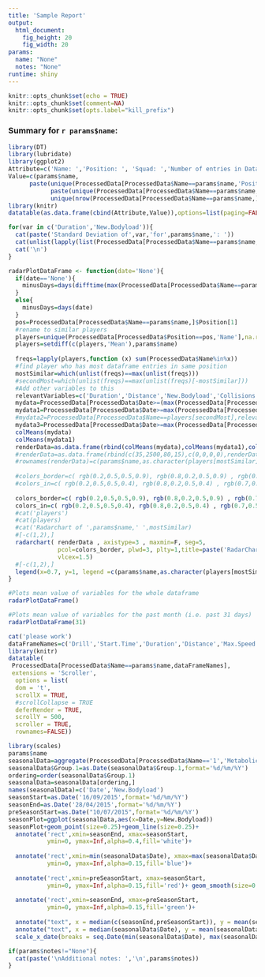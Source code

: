 ```yaml
---
title: 'Sample Report'
output: 
  html_document:
    fig_height: 20
    fig_width: 20
params: 
  name: "None"
  notes: "None"
runtime: shiny
---
```




```r
knitr::opts_chunk$set(echo = TRUE)
knitr::opts_chunk$set(comment=NA)
knitr::opts_chunk$set(opts.label="kill_prefix")
```


<h3>Summary for
`r params$name`:
</h3>
<!--there must be a better way to do this-->

```r
library(DT)
library(lubridate)
library(ggplot2)
Attribute=c('Name: ','Position: ', 'Squad: ','Number of entries in DataFrame: ','Performs Best in: ', 'Performs worst in: ')
Value=c(params$name,
      paste(unique(ProcessedData[ProcessedData$Name==params$name,'Position'])[unlist(lapply(unique(ProcessedData[ProcessedData$Name==params$name,'Position']),function (x) x!=''))],collapse=' & '),    
            paste(unique(ProcessedData[ProcessedData$Name==params$name,'Squad'])[unlist(lapply(unique(ProcessedData[ProcessedData$Name==params$name,'Squad']),function (x) x!=''))],collapse=' & '),
            unique(nrow(ProcessedData[ProcessedData$Name==params$name,])),'','')
library(knitr)
datatable(as.data.frame(cbind(Attribute,Value)),options=list(paging=FALSE,searching=FALSE,info=FALSE))
```

```r
for(var in c('Duration','New.Bodyload')){
  cat(paste('Standard Deviation of',var,'for',params$name,': '))
  cat(unlist(lapply(list(ProcessedData[ProcessedData$Name==params$name,var]),sd)))
  cat('\n')
}
```


```r
radarPlotDataFrame <- function(date='None'){
  if(date=='None'){
    minusDays=days(difftime(max(ProcessedData[ProcessedData$Name==params$name,'Date']),min(ProcessedData[ProcessedData$Name==params$name,'Date'])))
  }
  else{
    minusDays=days(date)
  }
  pos=ProcessedData[ProcessedData$Name==params$name,]$Position[1]
  #rename to similar players
  players=unique(ProcessedData[ProcessedData$Position==pos,'Name'],na.rm=TRUE)
  players=setdiff(c(players,'Mean'),params$name)
  
  freqs=lapply(players,function (x) sum(ProcessedData$Name%in%x))
  #find player who has most dataframe entries in same position
  mostSimilar=which(unlist(freqs)==max(unlist(freqs)))
  #secondMost=which(unlist(freqs)==max(unlist(freqs)[-mostSimilar]))
  #Add other variables to this
  relevantVariables=c('Duration','Distance','New.Bodyload','Collisions','Avg.Speed',"Avg.HR","Sprint.Count","Metabolic.Power.Average")
  mydata=ProcessedData[ProcessedData$Date>=(max(ProcessedData[ProcessedData$Name==params$name,'Date'])-minusDays)&ProcessedData$Name==players[mostSimilar],relevantVariables]
  mydata1=ProcessedData[ProcessedData$Date>=max(ProcessedData[ProcessedData$Name==params$name,'Date'])-minusDays&ProcessedData$Name==params$name,relevantVariables]
  #mydata2=ProcessedData[ProcessedData$Name==players[secondMost],relevantVariables]
  mydata3=ProcessedData[ProcessedData$Date>=max(ProcessedData[ProcessedData$Name==params$name,'Date'])-minusDays&ProcessedData$Name=="Mean",relevantVariables]
  colMeans(mydata)
  colMeans(mydata1)
  renderData=as.data.frame(rbind(colMeans(mydata),colMeans(mydata1),colMeans(mydata3)))
  #renderData=as.data.frame(rbind(c(35,2500,80,15),c(0,0,0,0),renderData))
  #rownames(renderData)=c(params$name,as.character(players[mostSimilar]),"Mean")
  
  #colors_border=c( rgb(0.2,0.5,0.5,0.9), rgb(0.8,0.2,0.5,0.9) , rgb(0.7,0.5,0.1,0.9), rgb(0.2,0.8,0.1,0.4))
  #colors_in=c( rgb(0.2,0.5,0.5,0.4), rgb(0.8,0.2,0.5,0.4) , rgb(0.7,0.5,0.1,0.4), rgb(0.2,0.8,0.1,0.4))
  
  colors_border=c( rgb(0.2,0.5,0.5,0.9), rgb(0.8,0.2,0.5,0.9) , rgb(0.7,0.5,0.1,0.9) )
  colors_in=c( rgb(0.2,0.5,0.5,0.4), rgb(0.8,0.2,0.5,0.4) , rgb(0.7,0.5,0.1,0.4) )
  #cat('players')
  #cat(players)
  #cat('Radarchart of ',params$name,' ',mostSimilar)
  #[-c(1,2),] 
  radarchart( renderData , axistype=3 , maxmin=F, seg=5,
              pcol=colors_border, plwd=3, plty=1,title=paste('RadarChart for player',params$name,' compared with player', players[mostSimilar],' and the mean value' ), axislabcol="black",
              vlcex=1.5)
  #[-c(1,2),]
  legend(x=0.7, y=1, legend =c(params$name,as.character(players[mostSimilar]),"Mean"), bty = "n", pch=20 , col=colors_in , text.col = "Black", cex=1.2, pt.cex=3)
}

```

```r
#Plots mean value of variables for the whole dataframe
radarPlotDataFrame()
```

```r
#Plots mean value of variables for the past month (i.e. past 31 days)
radarPlotDataFrame(31)
```

```r
cat('please work')
dataFrameNames=c('Drill','Start.Time','Duration','Distance','Max.Speed','Avg.Speed','Max.HR',"Avg.HR" ,"Sprint.Count","New.Bodyload" ,"Collisions","Sprint.Total.Distance" ,"Metabolic.Power.Average")
library(knitr)
datatable(
 ProcessedData[ProcessedData$Name==params$name,dataFrameNames], 
 extensions = 'Scroller',
  options = list(
  dom = 't',
  scrollX = TRUE,
  #scrollCollapse = TRUE
  deferRender = TRUE,
  scrollY = 500,
  scroller = TRUE,
  rownames=FALSE))

```


```r
library(scales)
params$name
seasonalData=aggregate(ProcessedData[ProcessedData$Name=='1','Metabolic.Power.Average'],by=list(ProcessedData[ProcessedData$Name=='1','Date']),FUN=mean)
seasonalData$Group.1=as.Date(seasonalData$Group.1,format='%d/%m/%Y')
ordering=order(seasonalData$Group.1)
seasonalData=seasonalData[ordering,]
names(seasonalData)=c('Date','New.Bodyload')
seasonStart=as.Date('16/09/2015',format='%d/%m/%Y')
seasonEnd=as.Date('28/04/2015',format='%d/%m/%Y')
preSeasonStart=as.Date("10/07/2015",format='%d/%m/%Y')
seasonPlot=ggplot(seasonalData,aes(x=Date,y=New.Bodyload))
seasonPlot+geom_point(size=0.25)+geom_line(size=0.25)+
  annotate('rect',xmin=seasonEnd, xmax=seasonStart,
           ymin=0, ymax=Inf,alpha=0.4,fill='white')+
  
  annotate('rect',xmin=min(seasonalData$Date), xmax=max(seasonalData$Date),
           ymin=0, ymax=Inf,alpha=0.15,fill='blue')+
  
  annotate('rect',xmin=preSeasonStart, xmax=seasonStart,
           ymin=0, ymax=Inf,alpha=0.15,fill='red')+ geom_smooth(size=0.6)+
  
  annotate('rect',xmin=seasonEnd, xmax=preSeasonStart,
           ymin=0, ymax=Inf,alpha=0.15,fill='green')+
  
  annotate("text", x = median(c(seasonEnd,preSeasonStart)), y = mean(seasonalData$New.Bodyload), label = "Training break",angle = 90,color='red',size=7,alpha=0.5)+
  annotate("text", x = median(seasonalData$Date), y = mean(seasonalData$New.Bodyload), label = "PreSeason 2016",angle = 90,color='red',size=7,alpha=0.5)+
  scale_x_date(breaks = seq.Date(min(seasonalData$Date), max(seasonalData$Date), by = 'month'),labels = date_format("%b"))

```


```r
if(params$notes!="None"){
  cat(paste('\nAdditional notes: ','\n',params$notes))
}
```